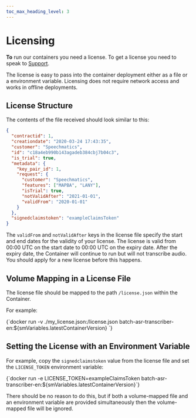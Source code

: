 ```yaml
---
toc_max_heading_level: 3
---
```



# Licensing

**To** run our containers you need a license. To get a license you need to speak to [Support](https://support.speechmatics.com).

The license is easy to pass into the container deployment either as a file or a environment variable. Licensing does not require network access and works in offline deployments.

## License Structure

The contents of the file received should look similar to this:

```json
{
  "contractid": 1,
  "creationdate": "2020-03-24 17:43:35",
  "customer": "Speechmatics",
  "id": "c18a4eb990b143agadeb384cbj7b04c3",
  "is_trial": true,
  "metadata": {
    "key_pair_id": 1,
    "request": {
      "customer": "Speechmatics",
      "features": ["MAPBA", "LANY"],
      "isTrial": true,
      "notValidAfter": "2021-01-01",
      "validFrom": "2020-01-01"
    }
  },
  "signedclaimstoken": "exampleClaimsToken"
}
```

The `validFrom` and `notValidAfter` keys in the license file specify the start and end dates for the validity of your license. The license is valid from 00:00 UTC on the start date to 00:00 UTC on the expiry date. After the expiry date, the Container will continue to run but will not transcribe audio. You should apply for a new license before this happens.

## Volume Mapping in a License File

The license file should be mapped to the path `/license.json` within the Container.

For example:

<CodeBlock>
  {`docker run -v ./my_license.json:/license.json batch-asr-transcriber-en:${smVariables.latestContainerVersion}
`}
</CodeBlock>

## Setting the License with an Environment Variable

For example, copy the `signedclaimstoken` value from the license file and set the `LICENSE_TOKEN` environment variable:

<CodeBlock>
  {`docker run -e LICENSE_TOKEN=exampleClaimsToken batch-asr-transcriber-en:${smVariables.latestContainerVersion}`}
</CodeBlock>

There should be no reason to do this, but if both a volume-mapped file and an environment variable are provided simultaneously then the volume-mapped file will be ignored.
